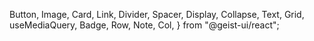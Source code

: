   Button,
  Image,
  Card,
  Link,
  Divider,
  Spacer,
  Display,
  Collapse,
  Text,
  Grid,
  useMediaQuery,
  Badge,
  Row,
  Note,
  Col,
} from "@geist-ui/react";



<div style={{background: 'black', width: "100%", position: 'fixed', zIndex: '4000', display: 'none'}} className="navbar">
<script src="/scroll.js" />
<div style={{ maxWidth: "800px", width: "100%", margin: "auto" }}>
  <Row gap={0.8} style={{ padding: "0px" }}>
    <Col span={6} style={{ paddingLeft: "0px" }}>
      <a href="/">
        <Badge
          size="large"
          style={{
            marginTop: "20px",
            marginBottom: "20px",
            padding: "5px 10px",
            fontWeight: "800"
          }}
        >
          {"MUN @ GEMS"}
        </Badge>
      </a>
    </Col>
    <Col span={18}>
      <p style={{ textAlign: "right", paddingTop: "3px" }}>
        <Link href="#exec" color style={{ padding: "0px 6px" }}>
          Executive Team
        </Link>
        |<Link href="#schedule" color style={{ padding: "0px 6px" }}>
          Schedule
        </Link>|
        <Link href="#committees" color style={{ padding: "0px 6px" }}>
          Committees
        </Link>
        |<Link href="#rules" color style={{ padding: "0px 6px" }}>
          Rules of Procedure
        </Link>|
        <Link href="#info" color style={{ paddingLeft: "6px" }}>
          General Info
        </Link>
      </p>
    </Col>
  </Row>
</div>
</div>
<div style={{ background: '#26A0DB', zIndex: '9000', textAlign: 'center', minHeight: '100vh'}}>
  <img src="https://i.ibb.co/G0rgr0d/2.png" width="350" style={{ paddingTop: '90px'}}/>
  <h1 style={{ color: 'white'}}>MUN @ GEMS</h1>
  <h3 style={{ color: 'white'}}>Delegate Handbook</h3>
  <h1 style={{ color: 'white'}}>↯</h1>
</div>
<main style={{ maxWidth: '800px', margin: 'auto', marginTop: '50px'}}>


Lorem ipsum dolor sit amet, consectetur adipiscing elit, sed do eiusmod tempor incididunt ut labore et dolore magna aliqua. Nulla aliquet enim tortor at auctor urna nunc. Vel quam elementum pulvinar etiam. Nunc lobortis mattis aliquam faucibus purus. Augue ut lectus arcu bibendum at varius vel. Lacus suspendisse faucibus interdum posuere lorem ipsum dolor sit. Volutpat commodo sed egestas egestas fringilla phasellus. At ultrices mi tempus imperdiet nulla malesuada pellentesque elit eget. Nam libero justo laoreet sit amet cursus sit. Risus ultricies tristique nulla aliquet enim tortor. Imperdiet proin fermentum leo vel orci porta. Aliquam eleifend mi in nulla posuere sollicitudin aliquam ultrices sagittis. Aenean euismod elementum nisi quis eleifend quam adipiscing. Venenatis a condimentum vitae sapien.

Convallis convallis tellus id interdum velit laoreet id donec ultrices. In fermentum et sollicitudin ac orci phasellus. A erat nam at lectus urna. Faucibus vitae aliquet nec ullamcorper. Pretium vulputate sapien nec sagittis aliquam malesuada bibendum. Mollis nunc sed id semper risus in hendrerit gravida. Mattis molestie a iaculis at. Et magnis dis parturient montes. Pretium viverra suspendisse potenti nullam ac. Et magnis dis parturient montes nascetur ridiculus. Sit amet mauris commodo quis. Turpis massa sed elementum tempus egestas sed sed risus pretium.

Libero enim sed faucibus turpis. Risus pretium quam vulputate dignissim suspendisse in est. Tortor pretium viverra suspendisse potenti. Aliquet eget sit amet tellus cras adipiscing. Id aliquet risus feugiat in ante metus dictum at. Sed euismod nisi porta lorem mollis aliquam. Viverra ipsum nunc aliquet bibendum enim facilisis gravida neque. Nisl pretium fusce id velit ut tortor. Sed libero enim sed faucibus turpis. Interdum consectetur libero id faucibus. Adipiscing enim eu turpis egestas pretium aenean pharetra magna ac.

<Spacer y={1} />

<Divider align="start" style={{ margin: "40px 0px" }}>
  <h2  id={"exec"}>
    Executive Team
  </h2>
</Divider>

<Grid.Container gap={2} justify="center" style={{ paddingBottom: "30px" }}>
  <TeamMember
    name="Sai Kishan Subramanian"
    image="https://i.ibb.co/QjbMJ8p/Student-Council-Member-5.jpg"
    role="Secretary General"
  />
  <TeamMember
    name="Sam Poder"
    image="https://i.ibb.co/VVWbCfN/Student-Council-Member-7.jpg"
    role="Head of Logistics & Technology "
  />
  <TeamMember
    name="Arsh Shrivastava"
    image="https://i.ibb.co/SyBt1GJ/Student-Council-Member-14.jpg"
    role="Head of Marketing"
  />
  <TeamMember
    name="Edwin Cheah"
    image="https://i.ibb.co/dQMLDBx/Student-Council-Member-6.jpg"
    role="Deputy Head of Marketing"
  />
  <TeamMember
    name="Nadia Swatton"
    image="https://i.ibb.co/gSLGQwv/Student-Council-Member-11.jpg"
    role="Marketing Officer"
  />
  <TeamMember
    name="Devika Shenoy"
    image="https://i.ibb.co/QjbMJ8p/Student-Council-Member-5.jpg"
    role="Marketing Officer"
  />
  <TeamMember
    name="Anjali Grillo"
    image="https://i.ibb.co/QjbMJ8p/Student-Council-Member-5.jpg"
    role="Marketing Officer"
  />
  <TeamMember
    name="Tanisha Chandrasekaran"
    image="https://i.ibb.co/QjbMJ8p/Student-Council-Member-5.jpg"
    role="PR Officer"
  />
</Grid.Container>

<Divider align="start" style={{ margin: "40px 0px" }}>
  <h2 id={"schedule"}>
    Schedule
  </h2>
</Divider>
<Spacer y={2} />
<Schedule style={{ margin: "90px 0px" }} />
<Spacer y={1} />
<Note label="Quiz Bowl">This lunchtime quiz bowl is a fun way to test the general knowledge of delegates. Students need to form groups in order to participate in this. The questions would include knowledge on general knowledge and more about the topics that were discussed in the different committees. The prize for the winner of this quiz bowl are food panda vouchers. 
The registration form is here: </Note>
<Spacer y={2} />




<Divider align="start" style={{ margin: "40px 0px" }}>
  <h2 id={"committees"}>
    Committees
  </h2>
</Divider>
<Spacer y={2} />
<Note>Coming soon.</Note>
<Spacer y={2} />

<Divider align="start" style={{ margin: "40px 0px" }}>
  <h2 id={"rules"}>
    Rules of Procedure
  </h2>
</Divider>
<p>The following rules outline how exactly the conference will run.
It's important to read the rules throughly so you and other delegates can have
the best expirence during the conference.
</p>

### Delegate roll call
This is the process by which the chairs call out the countries in order to 
find out and see who is attending and how many countries are present during 
committee sessions. This way, the chairs are able to calculate the number of 
delegates required within substantial and procedural voting. When you hear your 
name, you can simply reply with present/present and voting. If you say “Present 
and voting” you can’t abstain from voting. <br />

### Opening speeches

1. Character’s should prepare an opening speech for 1 minute
2. Character’s must speak in third person during formal debate (first person pronouns are not accepted)

This 1 minute speech should be accustomed towards the wishes of the 
delegates. The opening speech must include the character’s perspective 
on each topic and what they wish to accomplish during the committee session. 

### General speaker’s list

The committees should have the general speaker’s list open on the 
topic area that will be discussed during the session. The dias 
will open the general speaker's list or entertain any motions 
that would like to open the speaker’s list. A member can enter 
itself onto the general speaker’s list by sending a letter to 
the dias or using the raise hand feature on Zoom. 


### Lobby and merge process

The opening speech is extremely important because it gives other character’s a perspective on what certain character’s want to achieve during committee sessions. 

This is followed by lobbying where character’s would present their solutions which they brought up during the conference. With the use of drives and folders, character’s would then compile several solutions and  come up with a detailed resolution also known as a Merged Resolution. This resolution is then sent out to the chair and the approval panel. 

Once lobbying and Merging are sorted out, the chair would sort out the resolutions in order and call the main submitter of the first resolution to read out their operative clauses. 

### Amendments

An amendment is a change in a certain clause in the resolution submitted by a Bloc. It is a written statement that either adds, deletes or changes a certain operative clause in a draft resolution. This process is used to strengthen the agreement on a resolution by allowing delegates to change the operative clauses. 

#### Voting procedures

When the discussion on the resolution has finished, voting would be conducted by chairs on the resolution as a whole. Characters can either vote for, against or abstain from voting.

#### Points and motions

Characters are allowed to use points and motions when communicating with their chair. It is important to know when and how to use these. 

##### Points

1. *Point of Information:* This is used by a character to get more information about something that isn’t clearly understood during committee sessions. 
2. *Point of Personal Privilege:* This is used when a character has a personal problem and faces discomfort which affects their ability to participate during committee sessions.(i.e temperature of the room, distractions of the room, audibility)
3. *Point of Order:* This is used when a character has a problem with the rules of procedure 

##### Motions

Motions are used by characters to request the committee regarding a particular wish a delegate would like to accomplish. Below are a following list of possible motions;

1. *Motion to go into a moderated/unmoderated caucus:* This motion is used when a character would like to give additional speeches about any topic or resolution and make amendments. In a moderated caucus, characters need to sit in their respective seats and communicate with other delegates through note form. In an unmoderated Caucus, characters are allowed to freely move around the room and communicate with other delegates. 
2. *Motion to reconsider a resolut:* This motion is presented only when all resolutions have been reviewed and there is more time for time on debate regarding previous resolutions
3. *Motion to adjourn debate:* This motion is presented when characters wish to stop debating on a specific resolution
4. *Motion to extend debate:* This is presented when characters are called one by one to state their individual vote. 
5. *Motion to move into time for/against:* This motion is presented when characters would like to talk for and against the resolutions presented during committee sessions. 

#### Voting procedures

These are resolutions that haven’t been voted upon yet. Characters write draft resolutions with each other. 

There are 3 main parts to a draft resolution: the heading, the preamble and operative clauses. The heading shows the committee and topic. It also lists the signatories and the main submitter(s). The preamble and operative clauses then explain further onto the main ideas that need to be done in order to solve the situation. There is no particular format that needs to be followed because it is just a combination of raw ideas that can later be combined into 1 resolution when characters collaborate and find out more about the measures that other countries want to take. 

#### Resolution

The resolution consists of 2 parts: the **preambulatory** and **operative** clauses. 

The preambulatory clause states the issues that the bloc wants to solve and why it wants to solve that particular issue. In the preambulatory clause, delegates can make reference to previous statements made by organizations affiliated with your committee. 

The Operative clause contains the list of solutions that the sponsor would like to propose. These clauses need to be applicable not only domestically but internationally as well. Each clause should provide the main idea and the sub clause within each clause would provide information on how this idea would be put into place. The clauses should be numbered and it should begin with an operative word that is underlined. 

If sub clauses are required, they should end with a comma. Each total clause should be separated by a double space. 


<Spacer y={2} />
<Divider align="start" style={{ margin: "40px 0px" }}>
  <h2 id={"schedule"}>
    Important terms
  </h2>
</Divider>
<Spacer y={2} />
<Terms />
<Spacer y={2} />
<Divider align="start" style={{ margin: "40px 0px" }}>
  <h2 id={"info"}>
    General information
  </h2>
</Divider>
<Spacer y={2} />
All characters must follow the name format in order to be admitted into the meeting:

```
Name_Character_School
Eg: Sai_IronMan_GEMS
```

If characters don’t abide by this rule, they won’t be admitted into the meeting. 

Whilst debating and speaking, character’s need to have their camera on at all times. They can switch off their camera if they aren’t doing so. 
Characters need to stay muted when another delegate is speaking. 

MUN@GEMS will employ a set of warnings if a characters commits an offence(i.e. Speaking without permission, drawing on the screen, inappropriate language)

First offence: If a character violates one of the rules and regulations, He will be left with a warning

Second Offence: If a character violates the rules and regulations a second time, they will be temporarily kicked out of the meeting for 15 minutes and the character will not be allowed to speak regarding the topic for 2 times in a row. 

Third Offence: If a character violates the rules and regulations a third time, the character will be permanently kicked out of the meeting and will not receive a certificate from the organiser. 

For more information, please refer to the [code of conduct](https://docs.google.com/document/d/1O3jIQ25HD5QLhRd-EB2_38K27QmsN6NGatF2xebVj-4/edit?usp=sharing).

### Dress code

Since MUN@GEMS is following the theme of Fantasy, all students participating must wear costumes according to their assigned character. If the students don't have a costume related to their assigned character, they can wear clothes that match the colour code of the character. 

### Contact information

For any concerns, please contact [mun@gwa.edu.sg](mailto:mun@gwa.edu.sg). We will reply within 24 hours.

<Spacer y={2} />
</main>


<style jsx global>
  {`
    .caption.jsx-435874419 {
      margin-top: 1.2rem !important;
    }
    .jsx-1680976430{
      left: 0!important;
      padding-left: 0px !important
    }
    .jsx-435874419 {
      margin-top: 4px !important;
    }
    .mainTable thead{
      display: none;
    }
    .termsTable td{
      width: 33%
    }
  `}
</style>
